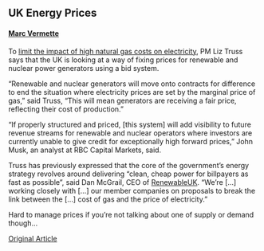 ## UK Energy Prices

#### [Marc Vermette](https://www.linkedin.com/in/marc-vermette/)

To [limit the impact of high natural gas costs on electricity](https://www.gov.uk/government/news/biggest-renewables-auction-accelerates-move-away-from-fossil-fuels), PM Liz Truss says that the UK is looking at a way of fixing prices for renewable and nuclear power generators using a bid system.

“Renewable and nuclear generators will move onto contracts for difference to end the situation where electricity prices are set by the marginal price of gas,” said Truss, “This will mean generators are receiving a fair price, reflecting their cost of production.”

“If properly structured and priced, [this system] will add visibility to future revenue streams for renewable and nuclear operators where investors are currently unable to give credit for exceptionally high forward prices,” John Musk, an analyst at RBC Capital Markets, said.

Truss has previously expressed that the core of the government’s energy strategy revolves around delivering “clean, cheap power for billpayers as fast as possible”, said Dan McGrail, CEO of [RenewableUK](https://www.renewableuk.com). “We’re [...] working closely with [...] our member companies on proposals to break the link between the [...] cost of gas and the price of electricity.”

Hard to manage prices if you're not talking about one of supply or demand though...

[Original Article](https://www.bloomberg.com/news/articles/2022-09-08/uk-plans-shift-in-renewables-pricing-to-help-combat-gas-costs?leadSource=uverify%20wall)